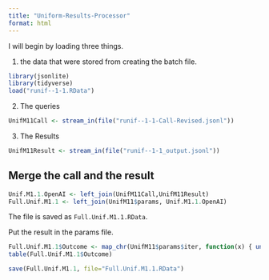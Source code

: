 ```yaml
---
title: "Uniform-Results-Processor"
format: html
---
```


I will begin by loading three things.  

1. the data that were stored from creating the batch file.

```r
library(jsonlite)
library(tidyverse)
load("runif--1-1.RData")
```

2. The queries

```r
UnifM11Call <- stream_in(file("runif--1-1-Call-Revised.jsonl"))
```

3. The Results

```r
UnifM11Result <- stream_in(file("runif--1-1_output.jsonl"))
```

## Merge the call and the result

```r
Unif.M1.1.OpenAI <- left_join(UnifM11Call,UnifM11Result)
Full.Unif.M1.1 <- left_join(UnifM11$params, Unif.M1.1.OpenAI)
```

The file is saved as `Full.Unif.M1.1.RData`.

Put the result in the params file.

```r
Full.Unif.M1.1$Outcome <- map_chr(UnifM11$params$iter, function(x) { unlist(UnifM11Result$response$body$choices[[x]][[2]][2]) })
table(Full.Unif.M1.1$Outcome)
```

```r
save(Full.Unif.M1.1, file="Full.Unif.M1.1.RData")
```

